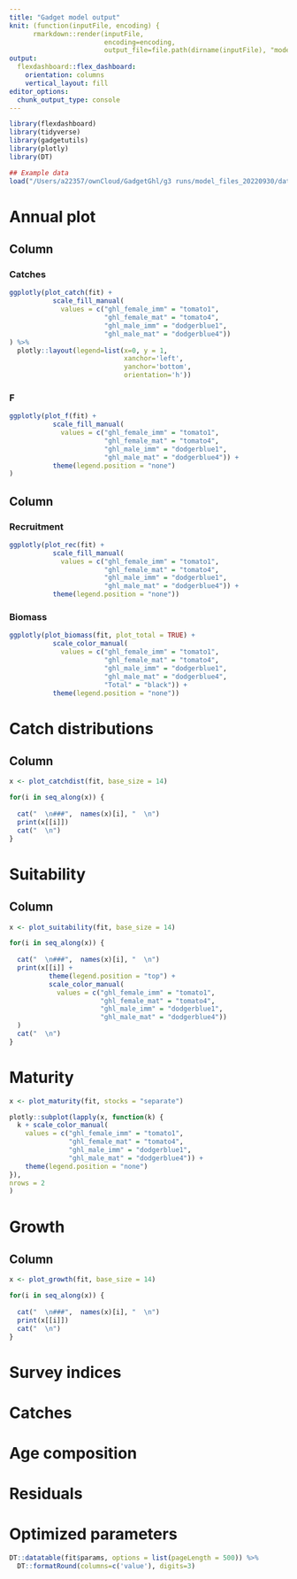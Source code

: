 ```yaml
---
title: "Gadget model output"
knit: (function(inputFile, encoding) { 
      rmarkdown::render(inputFile,
                        encoding=encoding, 
                        output_file=file.path(dirname(inputFile), "model_files", 'model_output_figures.html')) })
output: 
  flexdashboard::flex_dashboard:
    orientation: columns
    vertical_layout: fill
editor_options: 
  chunk_output_type: console
---
```


```r
library(flexdashboard)
library(tidyverse)
library(gadgetutils)
library(plotly)
library(DT)

## Example data
load("/Users/a22357/ownCloud/GadgetGhl/g3 runs/model_files_20220930/data/Fitted and optimized TMB model.rda")
```

Annual plot
=======================================================================

Column {data-width=500}
-----------------------------------------------------------------------

### Catches

```r
ggplotly(plot_catch(fit) + 
           scale_fill_manual(
             values = c("ghl_female_imm" = "tomato1", 
                        "ghl_female_mat" = "tomato4", 
                        "ghl_male_imm" = "dodgerblue1", 
                        "ghl_male_mat" = "dodgerblue4"))
) %>% 
  plotly::layout(legend=list(x=0, y = 1, 
                             xanchor='left',
                             yanchor='bottom',
                             orientation='h')) 
```

### F

```r
ggplotly(plot_f(fit) +
           scale_fill_manual(
             values = c("ghl_female_imm" = "tomato1", 
                        "ghl_female_mat" = "tomato4", 
                        "ghl_male_imm" = "dodgerblue1", 
                        "ghl_male_mat" = "dodgerblue4")) + 
           theme(legend.position = "none")
)
```



Column {data-width=500}
-----------------------------------------------------------------------

### Recruitment

```r
ggplotly(plot_rec(fit) + 
           scale_fill_manual(
             values = c("ghl_female_imm" = "tomato1", 
                        "ghl_female_mat" = "tomato4", 
                        "ghl_male_imm" = "dodgerblue1", 
                        "ghl_male_mat" = "dodgerblue4")) + 
           theme(legend.position = "none"))
```

### Biomass

```r
ggplotly(plot_biomass(fit, plot_total = TRUE) + 
           scale_color_manual(
             values = c("ghl_female_imm" = "tomato1", 
                        "ghl_female_mat" = "tomato4", 
                        "ghl_male_imm" = "dodgerblue1", 
                        "ghl_male_mat" = "dodgerblue4",
                        "Total" = "black")) + 
           theme(legend.position = "none"))
```


Catch distributions 
=======================================================================

Column {.tabset}
-----------------------------------------------------------------------

```r
x <- plot_catchdist(fit, base_size = 14)
```

```r

for(i in seq_along(x)) {
  
  cat("  \n###",  names(x)[i], "  \n")
  print(x[[i]])
  cat("  \n")
}

```

Suitability
=======================================================================

Column {.tabset}
-----------------------------------------------------------------------

```r
x <- plot_suitability(fit, base_size = 14)
```

```r

for(i in seq_along(x)) {
  
  cat("  \n###",  names(x)[i], "  \n")
  print(x[[i]] + 
          theme(legend.position = "top") +
          scale_color_manual(
            values = c("ghl_female_imm" = "tomato1", 
                       "ghl_female_mat" = "tomato4", 
                       "ghl_male_imm" = "dodgerblue1", 
                       "ghl_male_mat" = "dodgerblue4"))
  )
  cat("  \n")
}

```

Maturity 
=======================================================================

```r
x <- plot_maturity(fit, stocks = "separate")

plotly::subplot(lapply(x, function(k) {
  k + scale_color_manual(
    values = c("ghl_female_imm" = "tomato1", 
               "ghl_female_mat" = "tomato4", 
               "ghl_male_imm" = "dodgerblue1", 
               "ghl_male_mat" = "dodgerblue4")) +
    theme(legend.position = "none")
}),
nrows = 2
)
```

Growth 
=======================================================================

Column {.tabset}
-----------------------------------------------------------------------

```r
x <- plot_growth(fit, base_size = 14)
```

```r

for(i in seq_along(x)) {
  
  cat("  \n###",  names(x)[i], "  \n")
  print(x[[i]])
  cat("  \n")
}
```


Survey indices
=======================================================================

Catches
=======================================================================

Age composition 
=======================================================================

Residuals
=======================================================================

Optimized parameters
=======================================================================

```r
DT::datatable(fit$params, options = list(pageLength = 500)) %>%
  DT::formatRound(columns=c('value'), digits=3)
```

